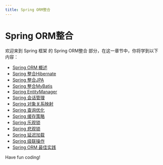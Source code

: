```yaml
---
title: Spring ORM整合
---
```


# Spring ORM整合

欢迎来到 Spring 框架 的 Spring ORM整合 部分，在这一章节中，你将学到以下内容：

- [Spring ORM 概述](./0-spring-orm-overview.mdx)
- [Spring 整合Hibernate](./1-spring-integration-hibernate.mdx)
- [Spring 整合JPA](./2-spring-integration-jpa.mdx)
- [Spring 整合MyBatis](./3-spring-integrates-with-mybatis.mdx)
- [Spring EntityManager](./4-spring-entitymanager.mdx)
- [Spring 会话管理](./5-spring-session-management.mdx)
- [Spring 对象关系映射](./6-spring-object-relationship-mapping.mdx)
- [Spring 查询优化](./7-spring-query-optimization.mdx)
- [Spring 缓存策略](./8-spring-cache-policy.mdx)
- [Spring 乐观锁](./9-spring-optimistic-lock.mdx)
- [Spring 悲观锁](./10-spring-pessimistic-lock.mdx)
- [Spring 延迟加载](./11-spring-lazy-loading.mdx)
- [Spring 级联操作](./12-spring-cascade-operation.mdx)
- [Spring ORM 最佳实践](./13-spring-orm-best-practices.mdx)

Have fun coding!